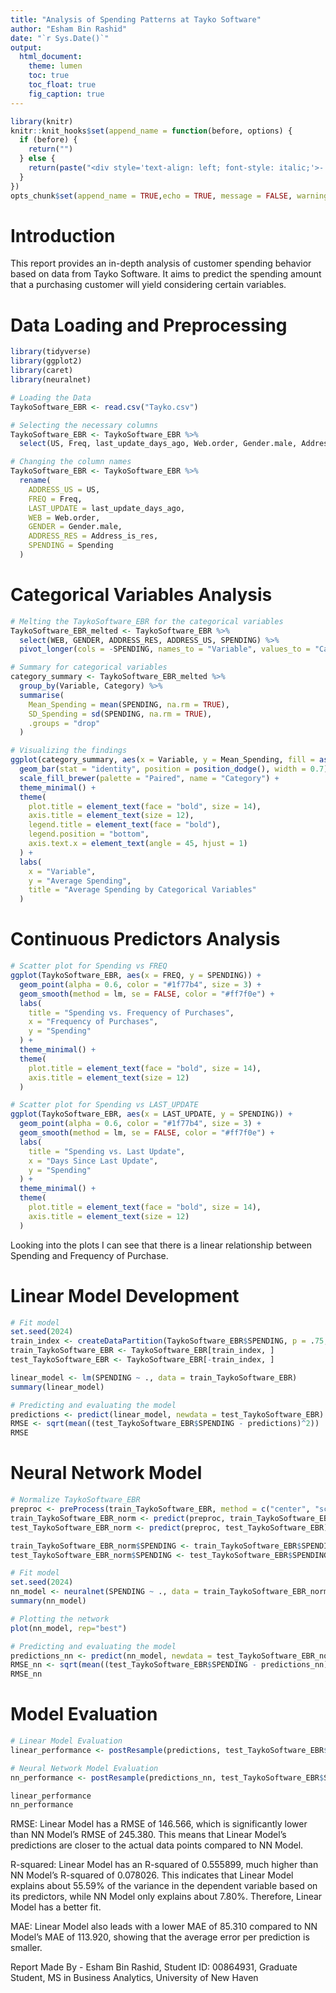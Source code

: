 ---
title: "Analysis of Spending Patterns at Tayko Software"
author: "Esham Bin Rashid"
date: "`r Sys.Date()`"
output:
  html_document:
    theme: lumen
    toc: true
    toc_float: true
    fig_caption: true
---

```{r setup, include=FALSE}
library(knitr)
knitr::knit_hooks$set(append_name = function(before, options) {
  if (before) {
    return("")
  } else {
    return(paste("<div style='text-align: left; font-style: italic;'>- Esham Bin Rashid</div>", sep="\n"))
  }
})
opts_chunk$set(append_name = TRUE,echo = TRUE, message = FALSE, warning = FALSE)
```

# Introduction

This report provides an in-depth analysis of customer spending behavior based on data from Tayko Software. It aims to predict the spending amount that a purchasing customer will yield considering certain variables.

# Data Loading and Preprocessing

```{r message=FALSE, warning=FALSE}
library(tidyverse)
library(ggplot2)
library(caret)
library(neuralnet)
```

```{r}
# Loading the Data
TaykoSoftware_EBR <- read.csv("Tayko.csv")

# Selecting the necessary columns
TaykoSoftware_EBR <- TaykoSoftware_EBR %>%
  select(US, Freq, last_update_days_ago, Web.order, Gender.male, Address_is_res, Spending)

# Changing the column names
TaykoSoftware_EBR <- TaykoSoftware_EBR %>%
  rename(
    ADDRESS_US = US,
    FREQ = Freq,
    LAST_UPDATE = last_update_days_ago,
    WEB = Web.order,
    GENDER = Gender.male,
    ADDRESS_RES = Address_is_res,
    SPENDING = Spending
  )
```

# Categorical Variables Analysis

```{r}
# Melting the TaykoSoftware_EBR for the categorical variables
TaykoSoftware_EBR_melted <- TaykoSoftware_EBR %>%
  select(WEB, GENDER, ADDRESS_RES, ADDRESS_US, SPENDING) %>%
  pivot_longer(cols = -SPENDING, names_to = "Variable", values_to = "Category")

# Summary for categorical variables
category_summary <- TaykoSoftware_EBR_melted %>%
  group_by(Variable, Category) %>%
  summarise(
    Mean_Spending = mean(SPENDING, na.rm = TRUE),
    SD_Spending = sd(SPENDING, na.rm = TRUE),
    .groups = "drop"
  )

# Visualizing the findings
ggplot(category_summary, aes(x = Variable, y = Mean_Spending, fill = as.factor(Category))) +
  geom_bar(stat = "identity", position = position_dodge(), width = 0.7) +
  scale_fill_brewer(palette = "Paired", name = "Category") +
  theme_minimal() +
  theme(
    plot.title = element_text(face = "bold", size = 14),
    axis.title = element_text(size = 12),
    legend.title = element_text(face = "bold"),
    legend.position = "bottom",
    axis.text.x = element_text(angle = 45, hjust = 1)
  ) +
  labs(
    x = "Variable",
    y = "Average Spending",
    title = "Average Spending by Categorical Variables"
  )
```

# Continuous Predictors Analysis

```{r}
# Scatter plot for Spending vs FREQ
ggplot(TaykoSoftware_EBR, aes(x = FREQ, y = SPENDING)) +
  geom_point(alpha = 0.6, color = "#1f77b4", size = 3) +
  geom_smooth(method = lm, se = FALSE, color = "#ff7f0e") +
  labs(
    title = "Spending vs. Frequency of Purchases",
    x = "Frequency of Purchases",
    y = "Spending"
  ) +
  theme_minimal() +
  theme(
    plot.title = element_text(face = "bold", size = 14),
    axis.title = element_text(size = 12)
  )

# Scatter plot for Spending vs LAST_UPDATE
ggplot(TaykoSoftware_EBR, aes(x = LAST_UPDATE, y = SPENDING)) +
  geom_point(alpha = 0.6, color = "#1f77b4", size = 3) +
  geom_smooth(method = lm, se = FALSE, color = "#ff7f0e") +
  labs(
    title = "Spending vs. Last Update",
    x = "Days Since Last Update",
    y = "Spending"
  ) +
  theme_minimal() +
  theme(
    plot.title = element_text(face = "bold", size = 14),
    axis.title = element_text(size = 12)
  )
```

Looking into the plots I can see that there is a linear relationship between Spending and Frequency of Purchase.

# Linear Model Development

```{r}
# Fit model
set.seed(2024)
train_index <- createDataPartition(TaykoSoftware_EBR$SPENDING, p = .75, list = FALSE)
train_TaykoSoftware_EBR <- TaykoSoftware_EBR[train_index, ]
test_TaykoSoftware_EBR <- TaykoSoftware_EBR[-train_index, ]

linear_model <- lm(SPENDING ~ ., data = train_TaykoSoftware_EBR)
summary(linear_model)

# Predicting and evaluating the model
predictions <- predict(linear_model, newdata = test_TaykoSoftware_EBR)
RMSE <- sqrt(mean((test_TaykoSoftware_EBR$SPENDING - predictions)^2))
RMSE

```

# Neural Network Model

```{r}
# Normalize TaykoSoftware_EBR
preproc <- preProcess(train_TaykoSoftware_EBR, method = c("center", "scale"))
train_TaykoSoftware_EBR_norm <- predict(preproc, train_TaykoSoftware_EBR)
test_TaykoSoftware_EBR_norm <- predict(preproc, test_TaykoSoftware_EBR)

train_TaykoSoftware_EBR_norm$SPENDING <- train_TaykoSoftware_EBR$SPENDING
test_TaykoSoftware_EBR_norm$SPENDING <- test_TaykoSoftware_EBR$SPENDING

# Fit model
set.seed(2024)
nn_model <- neuralnet(SPENDING ~ ., data = train_TaykoSoftware_EBR_norm, hidden = 2,rep=150,linear.output = FALSE)
summary(nn_model)

# Plotting the network
plot(nn_model, rep="best")

# Predicting and evaluating the model
predictions_nn <- predict(nn_model, newdata = test_TaykoSoftware_EBR_norm)
RMSE_nn <- sqrt(mean((test_TaykoSoftware_EBR$SPENDING - predictions_nn)^2))
RMSE_nn
```

# Model Evaluation

```{r}
# Linear Model Evaluation
linear_performance <- postResample(predictions, test_TaykoSoftware_EBR$SPENDING)

# Neural Network Model Evaluation
nn_performance <- postResample(predictions_nn, test_TaykoSoftware_EBR$SPENDING)

linear_performance
nn_performance

```
RMSE: Linear Model has a RMSE of 146.566, which is significantly lower than NN Model's RMSE of 245.380. This means that Linear Model's predictions are closer to the actual data points compared to NN Model.

R-squared: Linear Model has an R-squared of 0.555899, much higher than NN Model's R-squared of 0.078026. This indicates that Linear Model explains about 55.59% of the variance in the dependent variable based on its predictors, while NN Model only explains about 7.80%. Therefore, Linear Model has a better fit.

MAE: Linear Model also leads with a lower MAE of 85.310 compared to NN Model's MAE of 113.920, showing that the average error per prediction is smaller.


Report Made By -
Esham Bin Rashid,
Student ID: 00864931,
Graduate Student,
MS in Business Analytics,
University of New Haven
